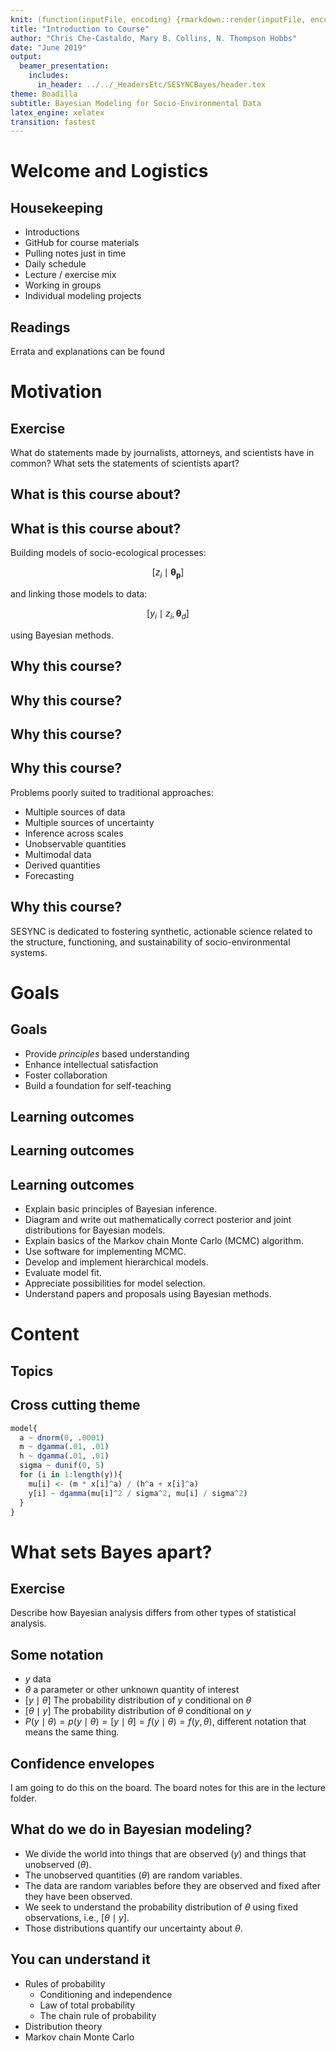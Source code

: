 ```yaml
---
knit: (function(inputFile, encoding) {rmarkdown::render(inputFile, encoding = encoding, output_dir = "../../content/lectures/")})
title: "Introduction to Course"
author: "Chris Che-Castaldo, Mary B. Collins, N. Thompson Hobbs"
date: "June 2019"
output: 
  beamer_presentation:
    includes:
      in_header: ../../_HeadersEtc/SESYNCBayes/header.tex
theme: Boadilla
subtitle: Bayesian Modeling for Socio-Environmental Data
latex_engine: xelatex
transition: fastest
---
```


# Welcome and Logistics

## Housekeeping

- Introductions
- GitHub for course materials
- Pulling notes just in time
- Daily schedule
- Lecture / exercise mix
- Working in groups
- Individual modeling projects

## Readings

\begin{center}
\includegraphics[width=0.3\paperwidth]{../../_Graphics/HobbsHootenBookCover.png}
\end{center}

Errata and explanations can be found \href{http://www.stat.colostate.edu/~hooten/papers/pdf/Hobbs_Hooten_Bayesian_Models_2015_errata.pdf}{\beamerbutton{here}}

# Motivation

## Exercise

What do statements made by journalists, attorneys, and scientists have in common? What sets the statements of scientists apart? 

## What is this course about?

\center\includegraphics[width=0.95\paperwidth]{../../_Graphics/ConceptsTheory.png}

## What is this course about?

Building models of socio-ecological processes:

$$[z_{i}\mid\bm{\theta_{p}}]$$

and linking those models to data:

$$ [y_{i} \mid z_{i},\bm{\theta}_{d}] $$

using Bayesian methods.

## Why this course?

\vspace {-1cm}

\center\includegraphics[width=0.85\paperwidth]{../../_Graphics/SokalRohlf.pdf}

## Why this course?

\center\includegraphics[width=0.4\paperwidth]{../../_Graphics/pValues.png}

## Why this course?

\begin{columns}[T]

\begin{column}[T]{8cm}
\center\includegraphics[width=0.95\columnwidth]{../../_Graphics/CedarCreek.jpg}
\end{column}

\begin{column}[T]{5cm}
\center\includegraphics[width=.8\columnwidth]{../../_Graphics/BlockedDesign.pdf}
\end{column}

\end{columns}

## Why this course?

Problems poorly suited to traditional approaches:

- Multiple sources of data
- Multiple sources of uncertainty
- Inference across scales
- Unobservable quantities
- Multimodal data
- Derived quantities
- Forecasting

## Why this course?

SESYNC is dedicated to fostering synthetic, actionable science related to the structure, functioning, and sustainability of socio-environmental systems.

\center \includegraphics[width=0.25\paperwidth]{../../_HeadersEtc/SESYNCBayes/logo.png}

# Goals

## Goals

- Provide *principles* based understanding
- Enhance intellectual satisfaction
- Foster collaboration
- Build a foundation for self-teaching

## Learning outcomes

\center\includegraphics[width=0.95\columnwidth]{../../_Graphics/BayesianModelingSteps.png}

## Learning outcomes

\center\includegraphics[width=0.35\columnwidth]{../../_Graphics/HobbsModelingProcess.pdf}

## Learning outcomes

- Explain basic principles of Bayesian inference.
- Diagram and write out mathematically correct posterior and joint distributions for Bayesian models.
- Explain basics of the Markov chain Monte Carlo (MCMC) algorithm. 
- Use software for implementing MCMC. 
- Develop and implement hierarchical models. 
- Evaluate model fit.
- Appreciate possibilities for model selection.
- Understand papers and proposals using Bayesian methods.

# Content

## Topics

\center\includegraphics[width=0.9\paperwidth]{../../_Graphics/CourseTopics.png}

## Cross cutting theme

\begin{columns}[T]

\begin{column}[T]{4cm}
\includegraphics[width=1\columnwidth]{../../_Graphics/FirstDAG.png}
\end{column}

\begin{column}[T]{9cm} 
\begin{eqnarray*}
\mu_{i} & = & \frac{mx_{i}^{a}}{h^{a}+x_{i}^{a}}\\
{[}a, h, m, \sigma^{2} \mid \bm{y}{]} &\propto &  \prod_{i=1}^{n}{[}y_{i} \mid \mu_{i},\sigma^{2}{]}{[}a{]}{[}h{]}{[}m{]}{[}\sigma^{2}{]}
\end{eqnarray*}
\end{column}

\end{columns}

\footnotesize
``` r
model{
  a ~ dnorm(0, .0001)
  m ~ dgamma(.01, .01)
  h ~ dgamma(.01, .01)
  sigma ~ dunif(0, 5)
  for (i in 1:length(y)){
    mu[i] <- (m * x[i]^a) / (h^a + x[i]^a)
    y[i] ~ dgamma(mu[i]^2 / sigma^2, mu[i] / sigma^2)
  }
}
```

# What sets Bayes apart?

## Exercise

Describe how Bayesian analysis differs from other types of statistical analysis.

## Some notation

- $y$ data
- $\theta$ a parameter or other unknown quantity of interest
- $[y\mid\theta]$ The probability distribution of $y$ conditional on $\theta$
- $[\theta\mid y]$ The probability distribution of $\theta$ conditional on $y$
- $P(y\mid\theta)=p(y\mid\theta)=[y\mid\theta]=f(y\mid\theta)=f(y,\theta)$, different notation that means the same thing.

## Confidence envelopes

I am going to do this on the board. The board notes for this are in the lecture folder.

## What do we do in Bayesian modeling?

- We divide the world into things that are observed $(y)$ and things that unobserved $(\theta)$.
- The unobserved quantities $(\theta)$ are random variables. 
- The data are random variables before they are observed and fixed after they have been observed.
- We seek to understand the probability distribution of $\theta$ using fixed observations, i.e., $[\theta\mid y]$.
- Those distributions quantify our uncertainty about $\theta$.

## You can understand it

- Rules of probability
    + Conditioning and independence
    + Law of total probability
    + The chain rule of probability
- Distribution theory
- Markov chain Monte Carlo

\center\includegraphics[width=0.85\paperwidth]{../../_Graphics/ConceptsTheory.png}
